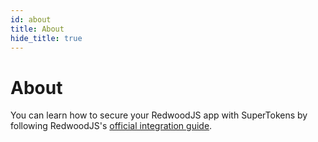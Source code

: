 ```yaml
---
id: about
title: About
hide_title: true
---
```


# About

You can learn how to secure your RedwoodJS app with SuperTokens by following RedwoodJS's [official integration guide](https://redwoodjs.com/docs/auth/supertokens).